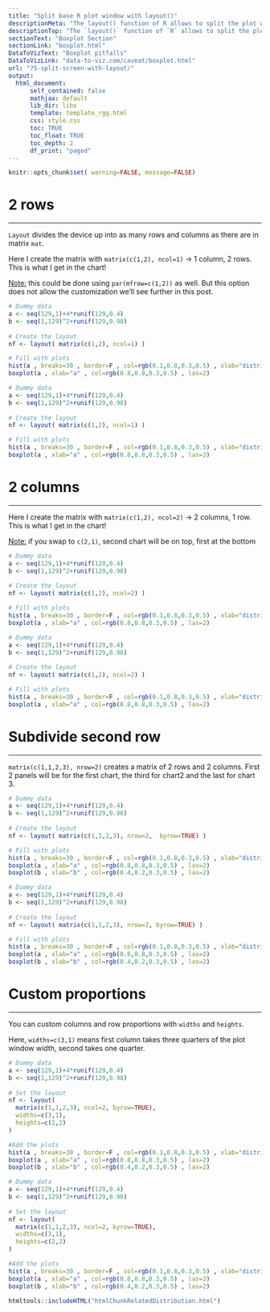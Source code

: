 ```yaml
---
title: "Split base R plot window with layout()"
descriptionMeta: "The layout() function of R allows to split the plot window in areas with custom sizes."
descriptionTop: "The `layout()` function of `R` allows to split the plot window in areas with custom sizes. Here are a few examples illustrating how to use it with reproducible code and explanation."
sectionText: "Boxplot Section"
sectionLink: "boxplot.html"
DataToVizText: "Boxplot pitfalls"
DataToVizLink: "data-to-viz.com/caveat/boxplot.html"
url: "75-split-screen-with-layout/"
output:
  html_document:
      self_contained: false    
      mathjax: default
      lib_dir: libs
      template: template_rgg.html
      css: style.css
      toc: TRUE
      toc_float: TRUE
      toc_depth: 2
      df_print: "paged"
---
```



```r
knitr::opts_chunk$set( warning=FALSE, message=FALSE)
```

<div class="container">



# 2 rows
***

<div class = "row">

<div class = "col-md-6  col-sm-12 align-self-center">

`Layout` divides the device up into as many rows and columns as there are in matrix `mat`.

Here I create the matrix with `matrix(c(1,2), ncol=1)` -> 1 column, 2 rows. This is what I get in the chart!

<u>Note:</u> this could be done using `par(mfrow=c(1,2))` as well. But this option does not allow the customization we'll see further in this post.
</div>


<div class = "col-md-6  col-sm-12">

```r
# Dummy data
a <- seq(129,1)+4*runif(129,0.4)
b <- seq(1,129)^2+runif(129,0.98)
 
# Create the layout
nf <- layout( matrix(c(1,2), ncol=1) )

# Fill with plots
hist(a , breaks=30 , border=F , col=rgb(0.1,0.8,0.3,0.5) , xlab="distribution of a" , main="")
boxplot(a , xlab="a" , col=rgb(0.8,0.8,0.3,0.5) , las=2)
```
</div>
</div>

```r
# Dummy data
a <- seq(129,1)+4*runif(129,0.4)
b <- seq(1,129)^2+runif(129,0.98)
 
# Create the layout
nf <- layout( matrix(c(1,2), ncol=1) )

# Fill with plots
hist(a , breaks=30 , border=F , col=rgb(0.1,0.8,0.3,0.5) , xlab="distribution of a" , main="")
boxplot(a , xlab="a" , col=rgb(0.8,0.8,0.3,0.5) , las=2)
```










# 2 columns
***

<div class = "row">

<div class = "col-md-6  col-sm-12 align-self-center">

Here I create the matrix with `matrix(c(1,2), ncol=2)` -> 2 columns, 1 row. This is what I get in the chart! 

<u>Note:</u> if you swap to `c(2,1)`, second chart will be on top, first at the bottom

</div>


<div class = "col-md-6  col-sm-12">

```r
# Dummy data
a <- seq(129,1)+4*runif(129,0.4)
b <- seq(1,129)^2+runif(129,0.98)
 
# Create the layout
nf <- layout( matrix(c(1,2), ncol=2) )

# Fill with plots
hist(a , breaks=30 , border=F , col=rgb(0.1,0.8,0.3,0.5) , xlab="distribution of a" , main="")
boxplot(a , xlab="a" , col=rgb(0.8,0.8,0.3,0.5) , las=2)
```
</div>
</div>

```r
# Dummy data
a <- seq(129,1)+4*runif(129,0.4)
b <- seq(1,129)^2+runif(129,0.98)
 
# Create the layout
nf <- layout( matrix(c(1,2), ncol=2) )

# Fill with plots
hist(a , breaks=30 , border=F , col=rgb(0.1,0.8,0.3,0.5) , xlab="distribution of a" , main="")
boxplot(a , xlab="a" , col=rgb(0.8,0.8,0.3,0.5) , las=2)
```








# Subdivide second row
***

<div class = "row">

<div class = "col-md-6  col-sm-12 align-self-center">

`matrix(c(1,1,2,3), nrow=2)` creates a matrix of 2 rows and 2 columns. First 2 panels will be for the first chart, the third for chart2 and the last for chart 3.

</div>


<div class = "col-md-6  col-sm-12">

```r
# Dummy data
a <- seq(129,1)+4*runif(129,0.4)
b <- seq(1,129)^2+runif(129,0.98)
 
# Create the layout
nf <- layout( matrix(c(1,1,2,3), nrow=2,  byrow=TRUE) )

# Fill with plots
hist(a , breaks=30 , border=F , col=rgb(0.1,0.8,0.3,0.5) , xlab="distribution of a" , main="")
boxplot(a , xlab="a" , col=rgb(0.8,0.8,0.3,0.5) , las=2)
boxplot(b , xlab="b" , col=rgb(0.4,0.2,0.3,0.5) , las=2)
```
</div>
</div>

```r
# Dummy data
a <- seq(129,1)+4*runif(129,0.4)
b <- seq(1,129)^2+runif(129,0.98)
 
# Create the layout
nf <- layout( matrix(c(1,1,2,3), nrow=2, byrow=TRUE) )

# Fill with plots
hist(a , breaks=30 , border=F , col=rgb(0.1,0.8,0.3,0.5) , xlab="distribution of a" , main="")
boxplot(a , xlab="a" , col=rgb(0.8,0.8,0.3,0.5) , las=2)
boxplot(b , xlab="b" , col=rgb(0.4,0.2,0.3,0.5) , las=2)
```













# Custom proportions
***

<div class = "row">

<div class = "col-md-6  col-sm-12 align-self-center">

You can custom columns and row proportions with `widths` and `heights`.

Here, `widths=c(3,1)` means first column takes three quarters of the plot window width, second takes one quarter.
</div>


<div class = "col-md-6  col-sm-12">

```r
# Dummy data
a <- seq(129,1)+4*runif(129,0.4)
b <- seq(1,129)^2+runif(129,0.98)
 
# Set the layout
nf <- layout(
  matrix(c(1,1,2,3), ncol=2, byrow=TRUE), 
  widths=c(3,1), 
  heights=c(2,2)
)

#Add the plots
hist(a , breaks=30 , border=F , col=rgb(0.1,0.8,0.3,0.5) , xlab="distribution of a" , main="")
boxplot(a , xlab="a" , col=rgb(0.8,0.8,0.3,0.5) , las=2)
boxplot(b , xlab="b" , col=rgb(0.4,0.2,0.3,0.5) , las=2)
```
</div>
</div>

```r
# Dummy data
a <- seq(129,1)+4*runif(129,0.4)
b <- seq(1,129)^2+runif(129,0.98)
 
# Set the layout
nf <- layout(
  matrix(c(1,1,2,3), ncol=2, byrow=TRUE), 
  widths=c(3,1), 
  heights=c(2,2)
)

#Add the plots
hist(a , breaks=30 , border=F , col=rgb(0.1,0.8,0.3,0.5) , xlab="distribution of a" , main="")
boxplot(a , xlab="a" , col=rgb(0.8,0.8,0.3,0.5) , las=2)
boxplot(b , xlab="b" , col=rgb(0.4,0.2,0.3,0.5) , las=2)
```







<!-- Close container -->
</div>




```r
htmltools::includeHTML("htmlChunkRelatedDistribution.html")
```
